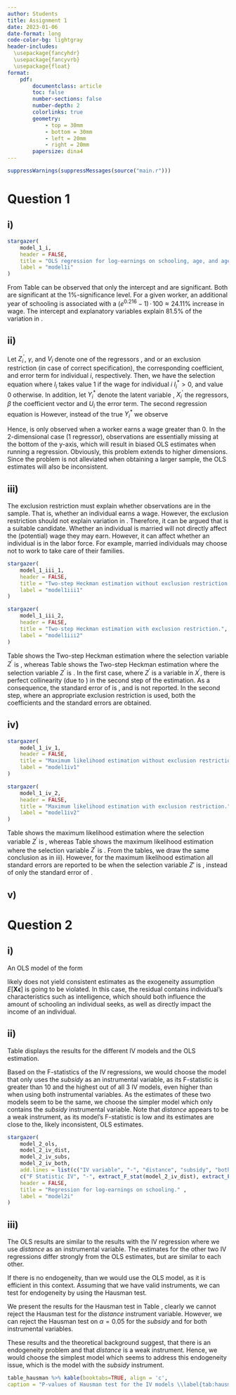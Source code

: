 ```yaml
---
author: Students
title: Assignment 1
date: 2023-01-06
date-format: long
code-color-bg: lightgray
header-includes:
  \usepackage{fancyhdr}
  \usepackage{fancyvrb}
  \usepackage{float}
format:
    pdf:
        documentclass: article
        toc: false
        number-sections: false
        number-depth: 2
        colorlinks: true
        geometry:
            - top = 30mm
            - bottom = 30mm
            - left = 20mm
            - right = 20mm
        papersize: dina4
---
```


\pagestyle{fancy}

```r

suppressWarnings(suppressMessages(source("main.r")))

```



# Question 1

## i)

```r

stargazer(
    model_1_i,
    header = FALSE,
    title = "OLS regression for log-earnings on schooling, age, and age squared." ,
    label = "model1i"
)

```

From Table \ref{model1i} can be observed that only the intercept and \verb+schooling+ are significant. Both are significant at the $1\%$-significance level. For a given worker, an additional year of schooling is associated with a $(e^{0.216} - 1)\,\cdot\,100 \approx 24.11\%$ increase in wage. The intercept and explanatory variables explain $81.5\%$ of the variation in \verb+logwage+.

## ii)

Let $Z_{i}^{'}$, $\gamma$, and $V_{i}$ denote one of the regressors \verb+schooling+, \verb+age+ and \verb+I(age^2)+ or an exclusion restriction (in case of correct specification), the corresponding coefficient, and error term for individual $i$, respectively. Then, we have the selection equation
\begin{align*}
    I_{i}^{*} = Z_{i}^{'} \gamma + V_{i},
\end{align*}
where $I_{i}$ takes value $1$ if the wage for individual $i$ $I_{i}^{*} > 0$, and value $0$ otherwise. In addition, let $Y_{i}^{*}$ denote the latent variable \verb+logwage+, $X_{i}^{'}$ the regressors, $\beta$ the coefficient vector and $U_{i}$ the error term. The second regression equation is
\begin{align*}
    Y_{i}^{*} = X_{i}^{'}\beta + U_{i}.
\end{align*}
However, instead of the true \verb+logwage+ $Y_{i}^{*}$ we observe
\begin{align*}
    Y_{i} = 
    \begin{cases}
        Y_{i}^{*} &\text{ if } I_{i} = 1\\
        \text{missing} &\text{ if } I_{i} = 0.
    \end{cases}
\end{align*}

Hence, \verb+logwage+ is only observed when a worker earns a wage greater than $0$. In the 2-dimensional case (1 regressor), observations are essentially missing at the bottom of the y-axis, which will result in biased OLS estimates when running a regression. Obviously, this problem extends to higher dimensions. Since the problem is not alleviated when obtaining a larger sample, the OLS estimates will also be inconsistent.

## iii)

The exclusion restriction must explain whether observations are in the sample. That is, whether an individual earns a wage. However, the exclusion restriction should not explain variation in \verb+logwage+. Therefore, it can be argued that \verb+married+ is a suitable candidate. Whether an individual is married will not directly affect the (potential) wage they may earn. However, it can affect whether an individual is in the labor force. For example, married individuals may choose not to work to take care of their families. 

```r

stargazer(
    model_1_iii_1,
    header = FALSE,
    title = "Two-step Heckman estimation without exclusion restriction.",
    label = "model1iii1"
)

stargazer(
    model_1_iii_2,
    header = FALSE,
    title = "Two-step Heckman estimation with exclusion restriction.",
    label = "model1iii2"
)

```

Table \ref{model1iii1} shows the Two-step Heckman estimation where the selection variable $Z^{'}$ is \verb+schooling+, whereas Table \ref{model1iii2} shows the Two-step Heckman estimation where the selection variable $Z^{'}$ is \verb+married+.
In the first case, where $Z^{'}$ is a variable in $X^{'}$, there is perfect collinearity (due to \verb+schooling+) in the second step of the estimation. As a consequence, the standard error of \verb+schooling+ is \verb+Inf+, and is not reported.
In the second step, where an appropriate exclusion restriction is used, both the coefficients and the standard errors are obtained.


## iv)

```r

stargazer(
    model_1_iv_1,
    header = FALSE,
    title = "Maximum likelihood estimation without exclusion restriction.",
    label = "model1iv1"
)

stargazer(
    model_1_iv_2,
    header = FALSE,
    title = "Maximum likelihood estimation with exclusion restriction.",
    label = "model1iv2"
)

```

Table \ref{model1iv1} shows the maximum likelihood estimation where the selection variable $Z^{'}$ is \verb+schooling+, whereas Table \ref{model1iv2} shows the maximum likelihood estimation where the selection variable $Z^{'}$ is \verb+married+. From the tables, we draw the same conclusion as in iii). However, for the maximum likelihood estimation all standard errors are reported to be \verb+Inf+ when the selection variable $Z{'}$ is \verb+schooling+, instead of only the standard error of \verb+schooling+.


## v)



# Question 2

## i)
An OLS model of the form \begin{align*}
    earnings = \beta_0  + \beta_1 \; schooling + \epsilon
\end{align*}

likely does not yield consistent estimates as the exogeneity assumption $E[\mathbf{X} \boldsymbol{\epsilon}]$ is going to be violated. In this case, the residual contains individual's characteristics such as intelligence, which should both influence the amount of schooling an individual seeks, as well as directly impact the income of an individual.


## ii)
Table \ref{model2i} displays the results for the different IV models and the OLS estimation. 

Based on the F-statistics of the IV regressions, we would choose the model that only uses the *subsidy* as an instrumental variable, as its F-statistic is greater than 10 and the highest out of all 3 IV models, even higher than when using both instrumental variables. As the estimates of these two models seem to be the same, we choose the simpler model which only contains the *subsidy* instrumental variable. Note that *distance* appears to be a weak instrument, as its model's F-statistic is low and its estimates are close to the, likely inconsistent, OLS estimates.

```r

stargazer(
    model_2_ols,
    model_2_iv_dist,
    model_2_iv_subs,
    model_2_iv_both,
    add.lines = list(c("IV variable", "-", "distance", "subsidy", "both"),
    c("F Statistic IV", "-", extract_F_stat(model_2_iv_dist), extract_F_stat(model_2_iv_subs), extract_F_stat(model_2_iv_both))),
    header = FALSE,
    title = "Regression for log-earnings on schooling." ,
    label = "model2i"
)

```

## iii)

The OLS results are similar to the results with the IV regression where we use *distance* as an instrumental variable. The estimates for the other two IV regressions differ strongly from the OLS estimates, but are similar to each other.

If there is no endogeneity, than we would use the OLS model, as it is efficient in this context. Assuming that we have valid instruments, we can test for endogeneity by using the Hausman test.

We present the results for the Hausman test in Table \ref{tab:hausman}, clearly we cannot reject the Hausman test for the *distance* instrument variable. However, we can reject the Hausman test on $\alpha = 0.05$ for the *subsidy* and for both instrumental variables. 

These results and the theoretical background suggest, that there is an endogeneity problem and that *distance* is a weak instrument. Hence, we would choose the simplest model which seems to address this endogeneity issue, which is the model with the *subsidy* instrument.

```r
table_hausman %>% kable(booktabs=TRUE, align = 'c',
caption = "P-values of Hausman test for the IV models \\label{tab:hausman}") %>% kable_styling(position = "center")
```